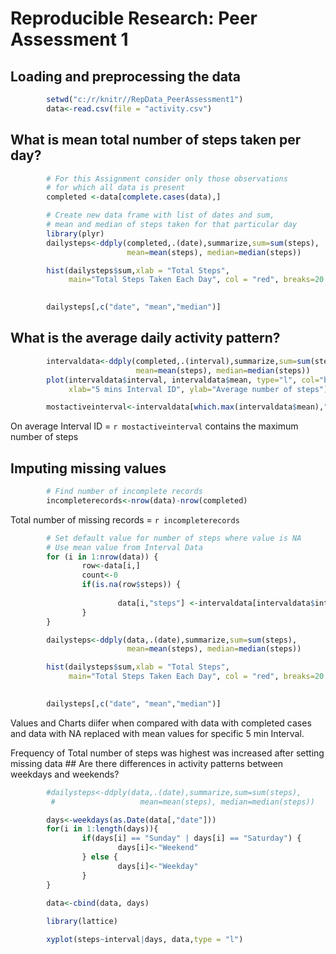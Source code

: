 # Reproducible Research: Peer Assessment 1

## Loading and preprocessing the data
```r
        setwd("c:/r/knitr//RepData_PeerAssessment1")
        data<-read.csv(file = "activity.csv")
```



## What is mean total number of steps taken per day?

```r
        # For this Assignment consider only those observations 
        # for which all data is present
        completed <-data[complete.cases(data),]

        # Create new data frame with list of dates and sum, 
        # mean and median of steps taken for that particular day
        library(plyr)
        dailysteps<-ddply(completed,.(date),summarize,sum=sum(steps), 
                          mean=mean(steps), median=median(steps))

        hist(dailysteps$sum,xlab = "Total Steps", 
             main="Total Steps Taken Each Day", col = "red", breaks=20 )

        
        dailysteps[,c("date", "mean","median")]


```

## What is the average daily activity pattern?

```r
        intervaldata<-ddply(completed,.(interval),summarize,sum=sum(steps), 
                            mean=mean(steps), median=median(steps))
        plot(intervaldata$interval, intervaldata$mean, type="l", col="blue", 
             xlab="5 mins Interval ID", ylab="Average number of steps")

        mostactiveinterval<-intervaldata[which.max(intervaldata$mean),"interval"]
```

On average Interval ID = `r mostactiveinterval` contains the maximum number of steps

## Imputing missing values

```r
        # Find number of incomplete records
        incompleterecords<-nrow(data)-nrow(completed)
```

Total number of missing records = `r incompleterecords`

```r
        # Set default value for number of steps where value is NA
        # Use mean value from Interval Data
        for (i in 1:nrow(data)) {
                row<-data[i,]
                count<-0
                if(is.na(row$steps)) {
                        
                        data[i,"steps"] <-intervaldata[intervaldata$interval==row$interval, "mean"]
                }
        }

        dailysteps<-ddply(data,.(date),summarize,sum=sum(steps), 
                          mean=mean(steps), median=median(steps))

        hist(dailysteps$sum,xlab = "Total Steps", 
             main="Total Steps Taken Each Day", col = "red", breaks=20 )

        
        dailysteps[,c("date", "mean","median")]

```

Values and Charts diifer when compared with data with completed cases and data with NA replaced with mean values for specific 5 min Interval.

Frequency of Total number of steps was highest was increased after setting missing data
## Are there differences in activity patterns between weekdays and weekends?

```r
        #dailysteps<-ddply(data,.(date),summarize,sum=sum(steps), 
         #                   mean=mean(steps), median=median(steps))

        days<-weekdays(as.Date(data[,"date"]))
        for(i in 1:length(days)){
                if(days[i] == "Sunday" | days[i] == "Saturday") {
                        days[i]<-"Weekend"     
                } else {
                        days[i]<-"Weekday"     
                }
        }

        data<-cbind(data, days)
        
        library(lattice)

        xyplot(steps~interval|days, data,type = "l")
```
